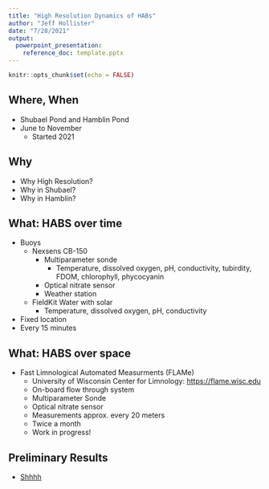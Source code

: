 ```yaml
---
title: "High Resolution Dynamics of HABs"
author: "Jeff Hollister"
date: "7/28/2021"
output:  
  powerpoint_presentation:
    reference_doc: template.pptx
---
```


```r
knitr::opts_chunk$set(echo = FALSE)
```


## Where, When

- Shubael Pond and Hamblin Pond
- June to November
  - Started 2021

## Why

- Why High Resolution?
- Why in Shubael?
- Why in Hamblin?

## What: HABS over time

- Buoys
  - Nexsens CB-150 
    - Multiparameter sonde 
      - Temperature, dissolved oxygen, pH, conductivity, tubirdity, FDOM, chlorophyll, phycocyanin
    - Optical nitrate sensor
    - Weather station
  - FieldKit Water with solar
    - Temperature, dissolved oxygen, pH, conductivity
- Fixed location
- Every 15 minutes

## What: HABS over space

- Fast Limnological Automated Measurments (FLAMe)
  - University of Wisconsin Center for Limnology: <https://flame.wisc.edu>
  - On-board flow through system
  - Multiparameter Sonde
  - Optical nitrate sensor
  - Measurements approx. every 20 meters
  - Twice a month
  - Work in progress!

## Preliminary Results

- [Shhhh](https://jhollist.github.io/cc_buoys)

